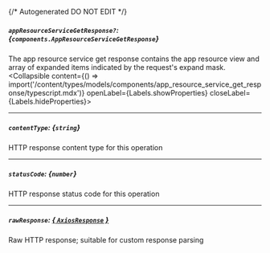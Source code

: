{/* Autogenerated DO NOT EDIT  */}

##### `appResourceServiceGetResponse?`: *{`components.AppResourceServiceGetResponse`}*
The app resource service get response contains the app resource view and array of expanded items indicated by the request's expand mask.
<Collapsible content={() => import('/content/types/models/components/app_resource_service_get_response/typescript.mdx')} openLabel={Labels.showProperties} closeLabel={Labels.hideProperties}>
</Collapsible>

---
##### `contentType`: *{`string`}*
HTTP response content type for this operation

---
##### `statusCode`: *{`number`}*
HTTP response status code for this operation

---
##### `rawResponse`: [*{ `AxiosResponse` }*](https://axios-http.com/docs/res_schema)
Raw HTTP response; suitable for custom response parsing


